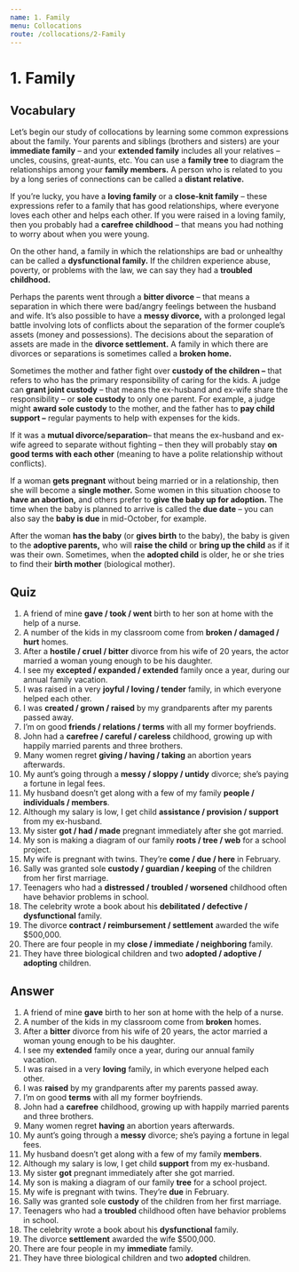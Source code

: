 ```yaml
---
name: 1. Family
menu: Collocations
route: /collocations/2-Family
---
```


# 1. Family

## Vocabulary
Let’s begin our study of collocations by learning some common expressions about the family. Your parents and siblings (brothers and sisters) are your **immediate family** – and your **extended family** includes all your relatives – uncles, cousins, great-aunts, etc. 
You can use a **family tree** to diagram the relationships among your **family members.** A person who is related to you by a long series of connections can be called a **distant relative.** 

If you’re lucky, you have a **loving family** or a **close-knit family** – these expressions refer to a family that has good relationships, where everyone loves each other and helps each other. If you were raised in a loving family, then you probably had a **carefree childhood** – that means you had nothing to worry about when you were young. 

On the other hand, a family in which the relationships are bad or unhealthy can be called a **dysfunctional family.** If the children experience abuse, poverty, or problems with the law, we can say they had a **troubled childhood.**

Perhaps the parents went through a **bitter divorce** – that means a separation in which there were bad/angry feelings between the husband and wife. It’s also possible to have a **messy divorce,** with a prolonged legal battle involving lots of conflicts about the separation of the former couple’s assets (money and possessions). The decisions about the separation of assets are made in the **divorce settlement.** A family in which there are divorces or separations is sometimes called a **broken home.**

Sometimes the mother and father fight over **custody of the children –** that refers to who has the primary responsibility of caring for the kids. A judge can **grant joint custody** – that means the ex-husband and ex-wife share the responsibility – or **sole custody** to only one parent. For example, a judge might **award sole custody** to the mother, and the father has to **pay child support –** regular payments to help with expenses for the kids. 

If it was a **mutual divorce/separation**– that means the ex-husband and ex-wife agreed to separate without fighting – then they will probably stay **on good terms with each other** (meaning to have a polite relationship without conflicts). 

If a woman **gets pregnant** without being married or in a relationship, then she will become a **single mother.** Some women in this situation choose to **have an abortion,** and others prefer to **give the baby up for adoption.** The time when the baby is planned to arrive is called the **due date** – you can also say the **baby is due** in mid-October, for example. 

After the woman **has the baby** (or **gives birth** to the baby), the baby is given to the **adoptive parents,** who will **raise the child** or **bring up the child** as if it was their own. Sometimes, when the **adopted child** is older, he or she tries to find their **birth mother** (biological mother). 

## Quiz
1. A friend of mine **gave / took / went** birth to her son at home with the help of a nurse. 
2. A number of the kids in my classroom come from **broken / damaged / hurt** homes. 
3. After a **hostile / cruel / bitter** divorce from his wife of 20 years, the actor married a woman young enough to be his daughter. 
4. I see my **excepted / expanded / extended** family once a year, during our annual family vacation. 
5. I was raised in a very **joyful / loving / tender** family, in which everyone helped each other. 
6. I was **created / grown / raised** by my grandparents after my parents passed away. 
7. I’m on good **friends / relations / terms** with all my former boyfriends. 
8. John had a **carefree / careful / careless** childhood, growing up with happily married parents and three brothers. 
9. Many women regret **giving / having / taking** an abortion years afterwards. 
10. My aunt’s going through a **messy / sloppy / untidy** divorce; she’s paying a fortune in legal fees. 
11. My husband doesn’t get along with a few of my family **people / individuals / members**. 
12. Although my salary is low, I get child **assistance / provision / support** from my ex-husband. 
13. My sister **got / had / made** pregnant immediately after she got married. 
14. My son is making a diagram of our family **roots / tree / web** for a school project. 
15. My wife is pregnant with twins. They’re **come / due / here** in February. 
16. Sally was granted sole **custody / guardian / keeping** of the children from her first marriage. 
17. Teenagers who had a **distressed / troubled / worsened** childhood often have behavior problems in school. 
18. The celebrity wrote a book about his **debilitated / defective / dysfunctional** family. 
19. The divorce **contract / reimbursement / settlement** awarded the wife $500,000. 
20. There are four people in my **close / immediate / neighboring** family. 
21. They have three biological children and two **adopted / adoptive / adopting** children. 

## Answer
1. A friend of mine **gave** birth to her son at home with the help of a nurse. 
2. A number of the kids in my classroom come from **broken** homes. 
3. After a **bitter** divorce from his wife of 20 years, the actor married a woman young enough to be his daughter. 
4. I see my **extended** family once a year, during our annual family vacation. 
5. I was raised in a very **loving** family, in which everyone helped each other. 
6. I was **raised** by my grandparents after my parents passed away. 
7. I’m on good **terms** with all my former boyfriends. 
8. John had a **carefree** childhood, growing up with happily married parents and three brothers. 
9. Many women regret **having** an abortion years afterwards. 
10. My aunt’s going through a **messy** divorce; she’s paying a fortune in legal fees. 
11. My husband doesn’t get along with a few of my family **members**. 
12. Although my salary is low, I get child **support** from my ex-husband. 
13. My sister **got** pregnant immediately after she got married. 
14. My son is making a diagram of our family **tree** for a school project. 
15. My wife is pregnant with twins. They’re **due** in February. 
16. Sally was granted sole **custody** of the children from her first marriage. 
17. Teenagers who had a **troubled** childhood often have behavior problems in school. 
18. The celebrity wrote a book about his **dysfunctional** family. 
19. The divorce **settlement** awarded the wife $500,000. 
20. There are four people in my **immediate** family. 
21. They have three biological children and two **adopted** children. 


